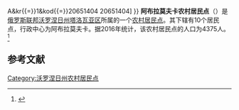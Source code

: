 {{Infobox Settlement
| official_name = 阿布拉莫夫卡农村居民点
| native_name = Абрамовское сельское поселение
| settlement_type = [[农村居民点|农村居民点]]
| subdivision_type = [[国家|国家]]
| subdivision_type1 = [[州_(俄罗斯)|州]]
| subdivision_type2 = [[区_(苏联)|区]]
| subdivision_name = {{RUS}}
| subdivision_name1 = [[沃罗涅日州|沃罗涅日州]]
| subdivision_name2 = [[塔洛瓦亚区|塔洛瓦亚区]]
| seat_type = 行政中心
| seat = 阿布拉莫夫卡
| population_as_of=2016
| population_footnotes = <ref name=stat />
| population_total = 4375
| coordinates_display = inline,title
| latd = 51.19 | latm =  | lats =  | latNS = N
| longd = 41.0136111111111 | longm =  | longs =  | longEW = E
| timezone = [[莫斯科时间|MSK]]
| utc_offset = +3
| blank_name = [[俄罗斯市政土地区划代码|OKTMO编码]]
| blank_info = [http://classif.spb.ru/classificators/view/tma.php?st{{=}}A&kr{{=}}1&kod{{=}}20651404 20651404]
}}
'''阿布拉莫夫卡农村居民点'''（{{lang-ru|Абрамовское сельское поселение}}）是[[俄罗斯联邦|俄罗斯联邦]][[沃罗涅日州|沃罗涅日州]][[塔洛瓦亚区|塔洛瓦亚区]]所属的一个[[农村居民点|农村居民点]]。其下辖有10个居民点，行政中心为阿布拉莫夫卡。据2016年统计，该农村居民点的人口为4375人。<ref name=stat>{{cite web | url = http://www.gks.ru/free_doc/doc_2016/bul_dr/mun_obr2016.rar | title = Численность населения Российской Федерации по муниципальным образованиям на 1 января 2016 года | language = ru | access-date = 2017-01-02 | archive-date = 2019-05-13 | archive-url = https://web.archive.org/web/20190513150350/http://www.gks.ru/free_doc/doc_2016/bul_dr/mun_obr2016.rar | dead-url = no }}</ref>

== 参考文献 ==
{{reflist}}

{{Russia-stub}}

[[Category:沃罗涅日州农村居民点|Category:沃罗涅日州农村居民点]]